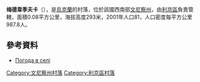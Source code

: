 {{coord|49|25|31|N|27|52|51|E|scale:30000|display=title}}

'''梅德韋季夫卡'''（{{lang-uk|Медведівка}}），是[[烏克蘭|烏克蘭]]的村落，位於該國西南部[[文尼察州|文尼察州]]，由[[利京區|利京區]]負責管轄，面積0.08平方公里，海拔高度293米，2001年人口81，人口密度每平方公里987.8人。

==參考資料==
* [http://weather.in.ua/ua/vinnickaja/15321 Погода в селі ] {{Wayback|url=http://weather.in.ua/ua/vinnickaja/15321 |date=20181020011514 }}

[[Category:文尼察州村落|Category:文尼察州村落]]
[[Category:利京區村落|Category:利京區村落]]


{{Vinnytsia-geo-stub}}
